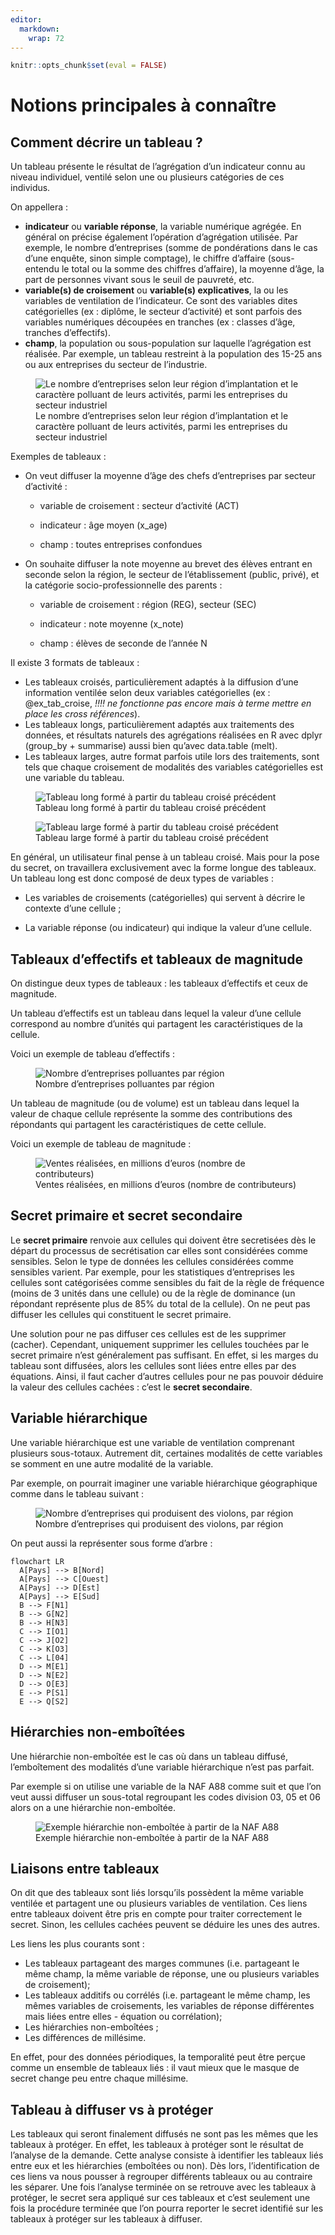 ```yaml
---
editor: 
  markdown: 
    wrap: 72
---
```


```r
knitr::opts_chunk$set(eval = FALSE)
```

# Notions principales à connaître

## Comment décrire un tableau ?

Un tableau présente le résultat de l'agrégation d'un indicateur connu au
niveau individuel, ventilé selon une ou plusieurs catégories de ces
individus.

On appellera :

-   **indicateur** ou **variable réponse**, la variable numérique
    agrégée. En général on précise également l'opération d'agrégation
    utilisée. Par exemple, le nombre d'entreprises (somme de
    pondérations dans le cas d'une enquête, sinon simple comptage), le
    chiffre d'affaire (sous-entendu le total ou la somme des chiffres
    d'affaire), la moyenne d'âge, la part de personnes vivant sous le
    seuil de pauvreté, etc.
-   **variable(s) de croisement** ou **variable(s) explicatives**, la ou
    les variables de ventilation de l'indicateur. Ce sont des variables
    dites catégorielles (ex : diplôme, le secteur d'activité) et sont
    parfois des variables numériques découpées en tranches (ex : classes
    d'âge, tranches d'effectifs).
-   **champ**, la population ou sous-population sur laquelle
    l'agrégation est réalisée. Par exemple, un tableau restreint à la
    population des 15-25 ans ou aux entreprises du secteur de
    l'industrie.

![Le nombre d'entreprises selon leur région d'implantation et le
caractère polluant de leurs activités, parmi les entreprises du secteur
industriel](images/presentation_vocab_tab.png){#ex_tab_croise}

Exemples de tableaux :

-   On veut diffuser la moyenne d'âge des chefs d'entreprises par
    secteur d'activité :

    -   variable de croisement : secteur d'activité (ACT)

    -   indicateur : âge moyen (x_age)

    -   champ : toutes entreprises confondues

-   On souhaite diffuser la note moyenne au brevet des élèves entrant en
    seconde selon la région, le secteur de l'établissement (public,
    privé), et la catégorie socio-professionnelle des parents :

    -   variable de croisement : région (REG), secteur (SEC)

    -   indicateur : note moyenne (x_note)

    -   champ : élèves de seconde de l'année N

Il existe 3 formats de tableaux :

-   Les tableaux croisés, particulièrement adaptés à la diffusion d'une
    information ventilée selon deux variables catégorielles (ex :
    @ex_tab_croise, *!!!! ne fonctionne pas encore mais à terme mettre
    en place les cross références*).
-   Les tableaux longs, particulièrement adaptés aux traitements des
    données, et résultats naturels des agrégations réalisées en R avec
    dplyr (group_by + summarise) aussi bien qu'avec data.table (melt).
-   Les tableaux larges, autre format parfois utile lors des
    traitements, sont tels que chaque croisement de modalités des
    variables catégorielles est une variable du tableau.

![Tableau long formé à partir du tableau croisé
précédent](images/tab_long_ex.png)

![Tableau large formé à partir du tableau croisé
précédent](images/tab_large_ex.png)

En général, un utilisateur final pense à un tableau croisé. Mais pour la
pose du secret, on travaillera exclusivement avec la forme longue des
tableaux. Un tableau long est donc composé de deux types de variables :

-   Les variables de croisements (catégorielles) qui servent à décrire
    le contexte d'une cellule ;

-   La variable réponse (ou indicateur) qui indique la valeur d'une
    cellule.

## Tableaux d'effectifs et tableaux de magnitude

On distingue deux types de tableaux : les tableaux d'effectifs et ceux
de magnitude.

Un tableau d'effectifs est un tableau dans lequel la valeur d'une
cellule correspond au nombre d'unités qui partagent les caractéristiques
de la cellule.

Voici un exemple de tableau d'effectifs :

![Nombre d'entreprises polluantes par
région](images/tab_effectif_ex.png)

Un tableau de magnitude (ou de volume) est un tableau dans lequel la
valeur de chaque cellule représente la somme des contributions des
répondants qui partagent les caractéristiques de cette cellule.

Voici un exemple de tableau de magnitude :

![Ventes réalisées, en millions d'euros (nombre de
contributeurs)](images/tab_magnitude_ex.png)

## Secret primaire et secret secondaire

Le **secret primaire** renvoie aux cellules qui doivent être secretisées
dès le départ du processus de secrétisation car elles sont considérées
comme sensibles. Selon le type de données les cellules considérées comme
sensibles varient. Par exemple, pour les statistiques d'entreprises les
cellules sont catégorisées comme sensibles du fait de la règle de
fréquence (moins de 3 unités dans une cellule) ou de la règle de
dominance (un répondant représente plus de 85% du total de la cellule).
On ne peut pas diffuser les cellules qui constituent le secret primaire.

Une solution pour ne pas diffuser ces cellules est de les supprimer
(cacher). Cependant, uniquement supprimer les cellules touchées par le
secret primaire n'est généralement pas suffisant. En effet, si les
marges du tableau sont diffusées, alors les cellules sont liées entre
elles par des équations. Ainsi, il faut cacher d'autres cellules pour ne
pas pouvoir déduire la valeur des cellules cachées : c'est le **secret
secondaire**.

## Variable hiérarchique

Une variable hiérarchique est une variable de ventilation comprenant
plusieurs sous-totaux. Autrement dit, certaines modalités de cette
variables se somment en une autre modalité de la variable.

Par exemple, on pourrait imaginer une variable hiérarchique géographique
comme dans le tableau suivant :

![Nombre d'entreprises qui produisent des violons, par
région](images/ex_hrc_prod_violons.png)

On peut aussi la représenter sous forme d'arbre :

```mermaid
flowchart LR
  A[Pays] --> B[Nord]
  A[Pays] --> C[Ouest]
  A[Pays] --> D[Est]
  A[Pays] --> E[Sud]
  B --> F[N1]
  B --> G[N2]
  B --> H[N3]
  C --> I[O1]
  C --> J[O2]
  C --> K[O3]
  C --> L[04]
  D --> M[E1]
  D --> N[E2]
  D --> O[E3]
  E --> P[S1]
  E --> Q[S2]
```

## Hiérarchies non-emboîtées

Une hiérarchie non-emboîtée est le cas où dans un tableau diffusé,
l'emboîtement des modalités d'une variable hiérarchique n'est pas
parfait.

Par exemple si on utilise une variable de la NAF A88 comme suit et que
l'on veut aussi diffuser un sous-total regroupant les codes division 03,
05 et 06 alors on a une hiérarchie non-emboîtée.

![Exemple hiérarchie non-emboîtée à partir de la NAF
A88](images/ex_hrc_nonemb.png)

## Liaisons entre tableaux

On dit que des tableaux sont liés lorsqu'ils possèdent la même variable
ventilée et partagent une ou plusieurs variables de ventilation. Ces
liens entre tableaux doivent être pris en compte pour traiter
correctement le secret. Sinon, les cellules cachées peuvent se déduire
les unes des autres.

Les liens les plus courants sont :

-   Les tableaux partageant des marges communes (i.e. partageant le même
    champ, la même variable de réponse, une ou plusieurs variables de
    croisement);
-   Les tableaux additifs ou corrélés (i.e. partageant le même champ,
    les mêmes variables de croisements, les variables de réponse
    différentes mais liées entre elles - équation ou corrélation);
-   Les hiérarchies non-emboîtées ;
-   Les différences de millésime.

En effet, pour des données périodiques, la temporalité peut être perçue
comme un ensemble de tableaux liés : il vaut mieux que le masque de
secret change peu entre chaque millésime.

## Tableau à diffuser vs à protéger

Les tableaux qui seront finalement diffusés ne sont pas les mêmes que
les tableaux à protéger. En effet, les tableaux à protéger sont le
résultat de l'analyse de la demande. Cette analyse consiste à identifier
les tableaux liés entre eux et les hiérarchies (emboîtées ou non). Dès
lors, l'identification de ces liens va nous pousser à regrouper
différents tableaux ou au contraire les séparer. Une fois l'analyse
terminée on se retrouve avec les tableaux à protéger, le secret sera
appliqué sur ces tableaux et c'est seulement une fois la procédure
terminée que l'on pourra reporter le secret identifié sur les tableaux à
protéger sur les tableaux à diffuser.
